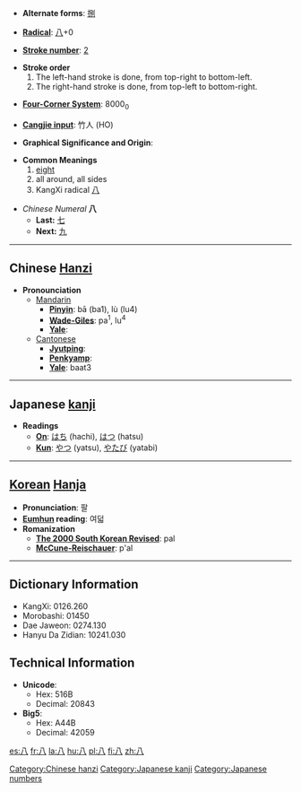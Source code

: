 * '''Alternate forms''': [[捌]]

* '''[[Wiktionary:Chinese radical index| Radical]]''': [[Wiktionary:Chinese radical index 八|八]]+0

* '''[[Wiktionary:Chinese total strokes index|Stroke number]]''': [[Wiktionary:Chinese total strokes index 2|2]]

*'''Stroke order'''
*# The left-hand stroke is done, from top-right to bottom-left.
*# The right-hand stroke is done, from top-left to bottom-right.

* '''[[Wiktionary:Chinese four corner index|Four-Corner System]]''': 8000<sub>0</sub>

* '''[[Wiktionary:Chinese Cangjie index|Cangjie input]]''': 竹人 (HO)

* '''Graphical Significance and Origin''': 

* '''Common Meanings'''
*# [[eight]]
*# all around, all sides
*# KangXi radical [[Wiktionary:Chinese radical index 八|八]]

*''Chinese Numeral'' '''八'''
**'''Last:''' [[七]]
**'''Next:''' [[九]]

----

== Chinese [[Hanzi]] ==

*'''Pronounciation '''
**[[Mandarin]]
***'''[[Pinyin]]''': bā (ba1), lù (lu4)
***'''[[Wade-Giles]]''': pa<sup>1</sup>, lu<sup>4</sup>
***'''[[Yale]]''': 
**[[Cantonese]]
***'''[[Jyutping]]''': 
***'''[[Penkyamp]]''': 
***'''[[Yale]]''': baat3

----

== Japanese [[kanji]] ==

*'''Readings'''
**'''[[On]]''': [[はち]] (hachi), [[はつ]] (hatsu)
**'''[[Kun]]''': [[やつ]] (yatsu), [[やたび]] (yatabi)

----

== [[Korean]] [[Hanja]] ==

* '''Pronunciation''': 팔
* '''[[Eumhun]] reading''': 여덟
* '''Romanization'''
** '''[[The 2000 South Korean Revised Romanization|The 2000 South Korean Revised]]''': pal
** '''[[McCune-Reischauer]]''': p'al

----

== Dictionary Information ==

* KangXi: 0126.260
* Morobashi: 01450
* Dae Jaweon: 0274.130
* Hanyu Da Zidian: 10241.030

== Technical Information ==

* '''Unicode''':
** Hex: 516B
** Decimal: 20843
* '''Big5''':
** Hex: A44B
** Decimal: 42059

[[Category:Chinese hanzi]]
[[Category:Japanese kanji]]
[[Category:Japanese numbers]]

[[es:八]]
[[fr:八]]
[[la:八]]
[[hu:八]]
[[pl:八]]
[[fi:八]]
[[zh:八]]